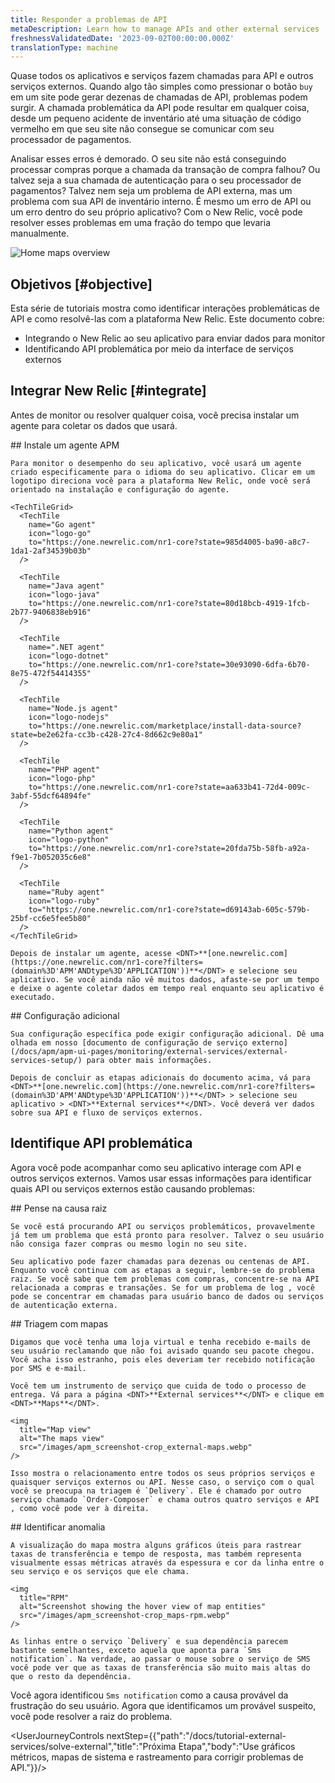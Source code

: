 ```yaml
---
title: Responder a problemas de API
metaDescription: Learn how to manage APIs and other external services
freshnessValidatedDate: '2023-09-02T00:00:00.000Z'
translationType: machine
---
```


Quase todos os aplicativos e serviços fazem chamadas para API e outros serviços externos. Quando algo tão simples como pressionar o botão `buy` em um site pode gerar dezenas de chamadas de API, problemas podem surgir. A chamada problemática da API pode resultar em qualquer coisa, desde um pequeno acidente de inventário até uma situação de código vermelho em que seu site não consegue se comunicar com seu processador de pagamentos.

Analisar esses erros é demorado. O seu site não está conseguindo processar compras porque a chamada da transação de compra falhou? Ou talvez seja a sua chamada de autenticação para o seu processador de pagamentos? Talvez nem seja um problema de API externa, mas um problema com sua API de inventário interno. É mesmo um erro de API ou um erro dentro do seu próprio aplicativo? Com o New Relic, você pode resolver esses problemas em uma fração do tempo que levaria manualmente.

<img
  title="Maps overview"
  alt="Home maps overview"
  src="/images/apm_screenshot-crop_maps-home.webp"
/>

## Objetivos [#objective]

Esta série de tutoriais mostra como identificar interações problemáticas de API e como resolvê-las com a plataforma New Relic. Este documento cobre:

* Integrando o New Relic ao seu aplicativo para enviar dados para monitor
* Identificando API problemática por meio da interface de serviços externos

## Integrar New Relic [#integrate]

Antes de monitor ou resolver qualquer coisa, você precisa instalar um agente para coletar os dados que usará.

<Steps>
  <Step>
    ## Instale um agente APM

    Para monitor o desempenho do seu aplicativo, você usará um agente criado especificamente para o idioma do seu aplicativo. Clicar em um logotipo direciona você para a plataforma New Relic, onde você será orientado na instalação e configuração do agente.

    <TechTileGrid>
      <TechTile
        name="Go agent"
        icon="logo-go"
        to="https://one.newrelic.com/nr1-core?state=985d4005-ba90-a8c7-1da1-2af34539b03b"
      />

      <TechTile
        name="Java agent"
        icon="logo-java"
        to="https://one.newrelic.com/nr1-core?state=80d18bcb-4919-1fcb-2b77-9406838eb916"
      />

      <TechTile
        name=".NET agent"
        icon="logo-dotnet"
        to="https://one.newrelic.com/nr1-core?state=30e93090-6dfa-6b70-8e75-472f54414355"
      />

      <TechTile
        name="Node.js agent"
        icon="logo-nodejs"
        to="https://one.newrelic.com/marketplace/install-data-source?state=be2e62fa-cc3b-c428-27c4-8d662c9e80a1"
      />

      <TechTile
        name="PHP agent"
        icon="logo-php"
        to="https://one.newrelic.com/nr1-core?state=aa633b41-72d4-009c-3abf-55dcf64894fe"
      />

      <TechTile
        name="Python agent"
        icon="logo-python"
        to="https://one.newrelic.com/nr1-core?state=20fda75b-58fb-a92a-f9e1-7b052035c6e8"
      />

      <TechTile
        name="Ruby agent"
        icon="logo-ruby"
        to="https://one.newrelic.com/nr1-core?state=d69143ab-605c-579b-25bf-cc6e5fee5b80"
      />
    </TechTileGrid>

    Depois de instalar um agente, acesse <DNT>**[one.newrelic.com](https://one.newrelic.com/nr1-core?filters=(domain%3D'APM'ANDtype%3D'APPLICATION'))**</DNT> e selecione seu aplicativo. Se você ainda não vê muitos dados, afaste-se por um tempo e deixe o agente coletar dados em tempo real enquanto seu aplicativo é executado.
  </Step>

  <Step>
    ## Configuração adicional

    Sua configuração específica pode exigir configuração adicional. Dê uma olhada em nosso [documento de configuração de serviço externo](/docs/apm/apm-ui-pages/monitoring/external-services/external-services-setup/) para obter mais informações.

    Depois de concluir as etapas adicionais do documento acima, vá para <DNT>**[one.newrelic.com](https://one.newrelic.com/nr1-core?filters=(domain%3D'APM'ANDtype%3D'APPLICATION'))**</DNT> > selecione seu aplicativo > <DNT>**External services**</DNT>. Você deverá ver dados sobre sua API e fluxo de serviços externos.
  </Step>
</Steps>

## Identifique API problemática

Agora você pode acompanhar como seu aplicativo interage com API e outros serviços externos. Vamos usar essas informações para identificar quais API ou serviços externos estão causando problemas:

<Steps>
  <Step>
    ## Pense na causa raiz

    Se você está procurando API ou serviços problemáticos, provavelmente já tem um problema que está pronto para resolver. Talvez o seu usuário não consiga fazer compras ou mesmo login no seu site.

    Seu aplicativo pode fazer chamadas para dezenas ou centenas de API. Enquanto você continua com as etapas a seguir, lembre-se do problema raiz. Se você sabe que tem problemas com compras, concentre-se na API relacionada a compras e transações. Se for um problema de log , você pode se concentrar em chamadas para usuário banco de dados ou serviços de autenticação externa.
  </Step>

  <Step>
    ## Triagem com mapas

    Digamos que você tenha uma loja virtual e tenha recebido e-mails de seu usuário reclamando que não foi avisado quando seu pacote chegou. Você acha isso estranho, pois eles deveriam ter recebido notificação por SMS e e-mail.

    Você tem um instrumento de serviço que cuida de todo o processo de entrega. Vá para a página <DNT>**External services**</DNT> e clique em <DNT>**Maps**</DNT>.

    <img
      title="Map view"
      alt="The maps view"
      src="/images/apm_screenshot-crop_external-maps.webp"
    />

    Isso mostra o relacionamento entre todos os seus próprios serviços e quaisquer serviços externos ou API. Nesse caso, o serviço com o qual você se preocupa na triagem é `Delivery`. Ele é chamado por outro serviço chamado `Order-Composer` e chama outros quatro serviços e API , como você pode ver à direita.
  </Step>

  <Step>
    ## Identificar anomalia

    A visualização do mapa mostra alguns gráficos úteis para rastrear taxas de transferência e tempo de resposta, mas também representa visualmente essas métricas através da espessura e cor da linha entre o seu serviço e os serviços que ele chama.

    <img
      title="RPM"
      alt="Screenshot showing the hover view of map entities"
      src="/images/apm_screenshot-crop_maps-rpm.webp"
    />

    As linhas entre o serviço `Delivery` e sua dependência parecem bastante semelhantes, exceto aquela que aponta para `Sms notification`. Na verdade, ao passar o mouse sobre o serviço de SMS você pode ver que as taxas de transferência são muito mais altas do que o resto da dependência.
  </Step>
</Steps>

Você agora identificou `Sms notification` como a causa provável da frustração do seu usuário. Agora que identificamos um provável suspeito, você pode resolver a raiz do problema.

<UserJourneyControls nextStep={{"path":"/docs/tutorial-external-services/solve-external","title":"Próxima Etapa","body":"Use gráficos métricos, mapas de sistema e rastreamento para corrigir problemas de API."}}/>
